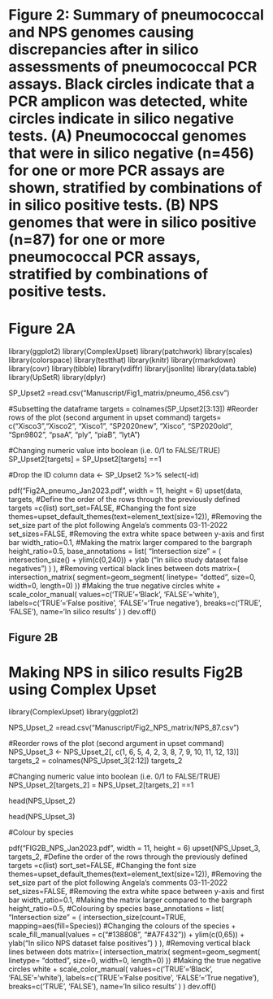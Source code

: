 # Figure 2: Summary of pneumococcal and NPS genomes causing discrepancies after in silico assessments of pneumococcal PCR assays. Black circles indicate that a PCR amplicon was detected, white circles indicate in silico negative tests. (A) Pneumococcal genomes that were in silico negative (n=456) for one or more PCR assays are shown, stratified by combinations of in silico positive tests. (B) NPS genomes that were in silico positive (n=87) for one or more pneumococcal PCR assays, stratified by combinations of positive tests.


# Figure 2A


library(ggplot2)
library(ComplexUpset) 
library(patchwork)
library(scales)
library(colorspace)
library(testthat)
library(knitr)
library(rmarkdown)
library(covr)
library(tibble)
library(vdiffr)
library(jsonlite)
library(data.table)
library(UpSetR)
library(dplyr)


SP_Upset2 =read.csv("Manuscript/Fig1_matrix/pneumo_456.csv")

#Subsetting the dataframe
targets = colnames(SP_Upset2[3:13])
#Reorder rows of the plot (second argument in upset command)
targets= c("Xisco3","Xisco2", "Xisco1",  "SP2020new", "Xisco", "SP2020old", "Spn9802", "psaA", "ply", "piaB", "lytA")

#Changing numeric value into boolean (i.e. 0/1 to FALSE/TRUE)
SP_Upset2[targets] = SP_Upset2[targets] ==1

#Drop the ID column
data <- SP_Upset2 %>% select(-id)


pdf("Fig2A_pneumo_Jan2023.pdf", width = 11, height = 6)
upset(data, 
      targets,
      #Define the order of the rows through the previously defined targets =c(list)
      sort_set=FALSE,
      #Changing the font size
      themes=upset_default_themes(text=element_text(size=12)),
      #Removing the set_size part of the plot following Angela's comments 03-11-2022
      set_sizes=FALSE, 
      #Removing the extra white space between y-axis and first bar
      width_ratio=0.1,
      #Making the matrix larger compared to the bargraph
      height_ratio=0.5,
      base_annotations = list(
        "Intersection size" = (
          intersection_size()
          + ylim(c(0,240)) 
          + ylab ("In silico study dataset false negatives")
          )
      ),
      #Removing vertical black lines between dots
      matrix=(
        intersection_matrix( 
            segment=geom_segment(
                linetype= "dotted", size=0, width=0, length=0)
            ))
      #Making the true negative circles white
      + scale_color_manual(
            values=c('TRUE'='Black', 'FALSE'='white'),
            labels=c('TRUE'='False positive', 'FALSE'='True negative'),
            breaks=c('TRUE', 'FALSE'),
            name='In silico results'
        )
      )
dev.off()


## Figure 2B 

# Making NPS in silico results Fig2B using Complex Upset

library(ComplexUpset) 
library(ggplot2)

NPS_Upset_2 =read.csv("Manuscript/Fig2_NPS_matrix/NPS_87.csv")

#Reorder rows of the plot (second argument in upset command)
NPS_Upset_3 <- NPS_Upset_2[, c(1, 6, 5, 4, 2, 3, 8, 7, 9, 10, 11, 12, 13)] 
targets_2 = colnames(NPS_Upset_3[2:12])
targets_2

#Changing numeric value into boolean (i.e. 0/1 to FALSE/TRUE)
NPS_Upset_2[targets_2] = NPS_Upset_2[targets_2] ==1

head(NPS_Upset_2)

head(NPS_Upset_3)


#Colour by species

pdf("FIG2B_NPS_Jan2023.pdf", width = 11, height = 6)
upset(NPS_Upset_3, 
      targets_2,
      #Define the order of the rows through the previously defined targets =c(list)
      sort_set=FALSE,
      #Changing the font size
      themes=upset_default_themes(text=element_text(size=12)),
      #Removing the set_size part of the plot following Angela's comments 03-11-2022
      set_sizes=FALSE, 
      #Removing the extra white space between y-axis and first bar
      width_ratio=0.1,
      #Making the matrix larger compared to the bargraph
      height_ratio=0.5,
      #Colouring by species
      base_annotations = list(
        "Intersection size" = (
          intersection_size(count=TRUE, mapping=aes(fill=Species))
          #Changing the colours of the species
          + scale_fill_manual(values = c("#138808", "#A7F432"))
          + ylim(c(0,65)) 
          + ylab("In silico NPS dataset false positives") 
          )
        ), 
      #Removing vertical black lines between dots
      matrix=(
        intersection_matrix( 
            segment=geom_segment(
                linetype= "dotted", size=0, width=0, length=0)
            ))
      #Making the true negative circles white
      + scale_color_manual(
            values=c('TRUE'='Black', 'FALSE'='white'),
            labels=c('TRUE'='False positive', 'FALSE'='True negative'),
            breaks=c('TRUE', 'FALSE'),
            name='In silico results'
        )
      )
dev.off()





